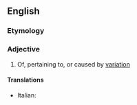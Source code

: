 ==English==

===Etymology===
{{suffix|en|variation|al}}

===Adjective===
{{en-adj}}

# Of, pertaining to, or caused by [[variation]]

====Translations====
{{trans-top|of or pertaining to variation}}
* Italian: {{t|it|variazionale}}
{{trans-mid}}
{{trans-bottom}}